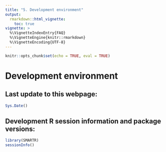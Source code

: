 ```yaml
---
title: "5. Development environment"
output: 
  rmarkdown::html_vignette:
    toc: true
vignette: >
  %\VignetteIndexEntry{FAQ}
  %\VignetteEngine{knitr::rmarkdown}
  %\VignetteEncoding{UTF-8}
---
```



```r
knitr::opts_chunk$set(echo = TRUE, eval = TRUE)
```

# Development environment

## Last update to this webpage:

```r
Sys.Date()
```

## Development R session information and package versions:
 
```r
library(SMARTR)
sessionInfo()
```
 
 
